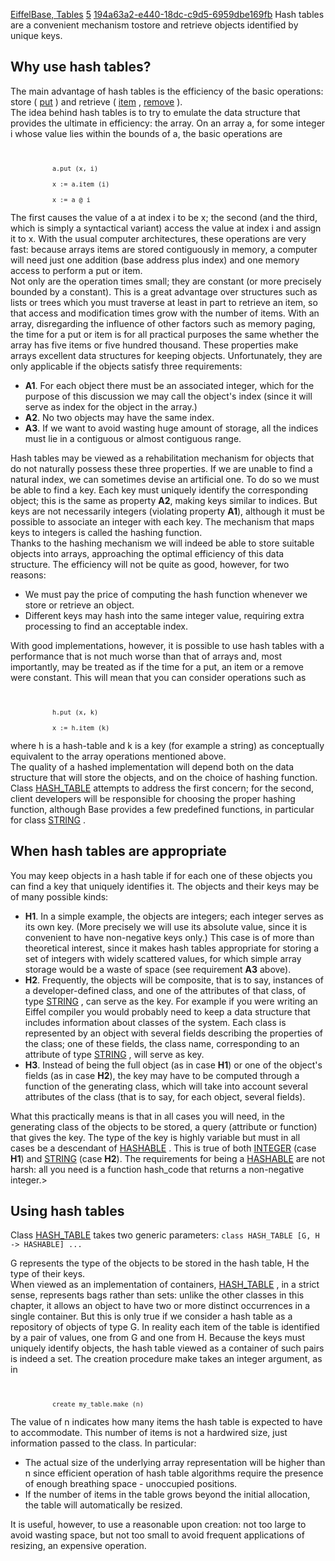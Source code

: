 [[Property:title|EiffelBase, Tables]]
[[Property:weight|5]]
[[Property:uuid|194a63a2-e440-18dc-c9d5-6959dbe169fb]]
Hash tables are a convenient mechanism tostore and retrieve objects identified by unique keys. 
==Why use hash tables?==
The main advantage of hash tables is the efficiency of the basic operations: store ( [[ref:libraries/base/reference/hash_table_chart|put]] ) and retrieve ( [[ref:libraries/base/reference/hash_table_chart|item]] , [[ref:libraries/base/reference/hash_table_chart|remove]] ). <br/>
The idea behind hash tables is to try to emulate the data structure that provides the ultimate in efficiency: the array. On an array <eiffel>a</eiffel>, for some integer <eiffel>i</eiffel> whose value lies within the bounds of <eiffel>a</eiffel>, the basic operations are 
<code>
            a.put (x, i)
            x := a.item (i)
            x := a @ i </code>

The first causes the value of a at index <eiffel>i</eiffel> to be <eiffel>x</eiffel>; the second (and the third, which is simply a syntactical variant) access the value at index <eiffel>i</eiffel> and assign it to <eiffel>x</eiffel>. With the usual computer architectures, these operations are very fast: because arrays items are stored contiguously in memory, a computer will need just one addition (base address plus index) and one memory access to perform a put or item. <br/>
Not only are the operation times small; they are constant (or more precisely bounded by a constant). This is a great advantage over structures such as lists or trees which you must traverse at least in part to retrieve an item, so that access and modification times grow with the number of items. With an array, disregarding the influence of other factors such as memory paging, the time for a put or item is for all practical purposes the same whether the array has five items or five hundred thousand. These properties make arrays excellent data structures for keeping objects. Unfortunately, they are only applicable if the objects satisfy three requirements: 
*  '''A1'''. For each object there must be an associated integer, which for the purpose of this discussion we may call the object's index (since it will serve as index for the object in the array.) 
*  '''A2'''. No two objects may have the same index. 
*  '''A3'''. If we want to avoid wasting huge amount of storage, all the indices must lie in a contiguous or almost contiguous range. 

Hash tables may be viewed as a rehabilitation mechanism for objects that do not naturally possess these three properties. If we are unable to find a natural index, we can sometimes devise an artificial one. To do so we must be able to find a key. Each key must uniquely identify the corresponding object; this is the same as property '''A2''', making keys similar to indices. But keys are not necessarily integers (violating property '''A1'''), although it must be possible to associate an integer with each key. The mechanism that maps keys to integers is called the hashing function. <br/>
Thanks to the hashing mechanism we will indeed be able to store suitable objects into arrays, approaching the optimal efficiency of this data structure. The efficiency will not be quite as good, however, for two reasons: 
* We must pay the price of computing the hash function whenever we store or retrieve an object.
* Different keys may hash into the same integer value, requiring extra processing to find an acceptable index.

With good implementations, however, it is possible to use hash tables with a performance that is not much worse than that of arrays and, most importantly, may be treated as if the time for a put, an item or a remove were constant. This will mean that you can consider operations such as
<code>
            h.put (x, k)
            x := h.item (k)</code>

where <eiffel>h</eiffel> is a hash-table and <eiffel>k</eiffel> is a key (for example a string) as conceptually equivalent to the array operations mentioned above. <br/>
The quality of a hashed implementation will depend both on the data structure that will store the objects, and on the choice of hashing function. Class [[ref:libraries/base/reference/hash_table_chart|HASH_TABLE]]  attempts to address the first concern; for the second, client developers will be responsible for choosing the proper hashing function, although Base provides a few predefined functions, in particular for class [[ref:libraries/base/reference/string_8_chart|STRING]] . 

==When hash tables are appropriate==

You may keep objects in a hash table if for each one of these objects you can find a key that uniquely identifies it. The objects and their keys may be of many possible kinds:
*  '''H1'''. In a simple example, the objects are integers; each integer serves as its own key. (More precisely we will use its absolute value, since it is convenient to have non-negative keys only.) This case is of more than theoretical interest, since it makes hash tables appropriate for storing a set of integers with widely scattered values, for which simple array storage would be a waste of space (see requirement '''A3''' above). 
*  '''H2'''. Frequently, the objects will be composite, that is to say, instances of a developer-defined class, and one of the attributes of that class, of type [[ref:libraries/base/reference/string_8_chart|STRING]] , can serve as the key. For example if you were writing an Eiffel compiler you would probably need to keep a data structure that includes information about classes of the system. Each class is represented by an object with several fields describing the properties of the class; one of these fields, the class name, corresponding to an attribute of type [[ref:libraries/base/reference/string_8_chart|STRING]] , will serve as key. 
*  '''H3'''. Instead of being the full object (as in case '''H1''') or one of the object's fields (as in case '''H2'''), the key may have to be computed through a function of the generating class, which will take into account several attributes of the class (that is to say, for each object, several fields). 

What this practically means is that in all cases you will need, in the generating class of the objects to be stored, a query (attribute or function) that gives the key. The type of the key is highly variable but must in all cases be a descendant of [[ref:libraries/base/reference/hashable_chart|HASHABLE]] . This is true of both [[ref:libraries/base/reference/integer_32_chart|INTEGER]]  (case '''H1''') and [[ref:libraries/base/reference/string_8_chart|STRING]]  (case '''H2'''). The requirements for being a [[ref:libraries/base/reference/hashable_chart|HASHABLE]]  are not harsh: all you need is a function hash_code that returns a non-negative integer.> 

==Using hash tables==

Class [[ref:libraries/base/reference/hash_table_chart|HASH_TABLE]]  takes two generic parameters: 
<code>
class HASH_TABLE [G, H -> HASHABLE] ...	</code>

G represents the type of the objects to be stored in the hash table, H the type of their keys. <br/>
When viewed as an implementation of containers, [[ref:libraries/base/reference/hash_table_chart|HASH_TABLE]] , in a strict sense, represents bags rather than sets: unlike the other classes in this chapter, it allows an object to have two or more distinct occurrences in a single container. But this is only true if we consider a hash table as a repository of objects of type G. In reality each item of the table is identified by a pair of values, one from G and one from H. Because the keys must uniquely identify objects, the hash table viewed as a container of such pairs is indeed a set. The creation procedure make takes an integer argument, as in 
<code>
            create my_table.make (n)</code>

The value of <eiffel>n</eiffel> indicates how many items the hash table is expected to have to accommodate. This number of items is not a hardwired size, just information passed to the class. In particular: 
* The actual size of the underlying array representation will be higher than n since efficient operation of hash table algorithms require the presence of enough breathing space - unoccupied positions.
* If the number of items in the table grows beyond the initial allocation, the table will automatically be resized.

It is useful, however, to use a reasonable upon creation: not too large to avoid wasting space, but not too small to avoid frequent applications of resizing, an expensive operation.




